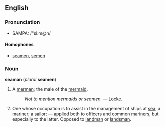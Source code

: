==English==
===Pronunciation===
*SAMPA: /"si:m@n/

====Homophones====
*[[seamen]], [[semen]]

===Noun===
'''seaman''' (''plural'' '''seamen''')

#A [[merman]]; the male of the [[mermaid]].
#:''Not to mention mermaids or seamen.'' &mdash; [[w:Locke|Locke]].
#One whose occupation is to assist in the management of ships at [[sea]]; a [[mariner]]; a [[sailor]]; &mdash; applied both to officers and common mariners, but especially to the latter. Opposed to [[landman]] or [[landsman]].

<!--put in separate entries
::{Able seaman}, a sailor who is practically conversant with all the duties of common seamanship.

::{Ordinary seaman}. See [[Ordinary]].
-->